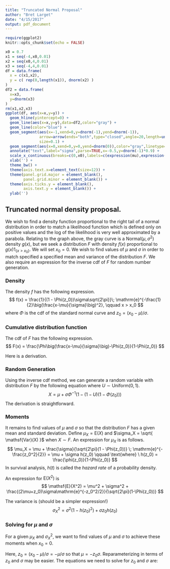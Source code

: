 ```yaml
---
title: "Truncated Normal Proposal"
author: "Bret Larget"
date: "4/15/2017"
output: pdf_document
---
```


```r
require(ggplot2)
knitr::opts_chunk$set(echo = FALSE)
```

```r
x0 = 0.7
x1 = seq(-4,x0,0.01)
x2 = seq(x0,4,0.01)
x3 = seq(-4,4,0.01)
df = data.frame(
  x = c(x1,x2),
  y = c( rep(0,length(x1)), dnorm(x2) )
)
df2 = data.frame(
  x=x3,
  y=dnorm(x3)
)
rm(x1,x2,x3)
ggplot(df, aes(x=x,y=y)) +
  geom_hline(yintercept=0) +
  geom_line(aes(x=x,y=y),data=df2,color="gray") +
  geom_line(color="blue") +
  geom_segment(aes(x=-1,xend=0,y=dnorm(-1),yend=dnorm(-1)),
               arrow=arrow(ends="both",type="closed",angle=20,length=unit(0.04,"npc")),
               size=0.1) +
  geom_segment(aes(x=0,xend=0,y=0,yend=dnorm(0)),color="gray",linetype="dotted") +
  annotate("text",label="sigma",parse=TRUE,x=-0.5,y=dnorm(-1)*0.9) +
  scale_x_continuous(breaks=c(0,x0),labels=c(expression(mu),expression(x[0]))) +
  xlab('') +
  theme_bw() +
  theme(axis.text.x=element_text(size=12)) +
  theme(panel.grid.major = element_blank(),
        panel.grid.minor = element_blank()) +
  theme(axis.ticks.y = element_blank(),
        axis.text.y = element_blank()) +
  ylab('')
```

## Truncated normal density proposal.
We wish to find a density function proportional to the right tail of a normal distribution in order to match a likelihood function which is defined only on positive values and the log of the likelihood is very well approximated by a parabola.
Relating to the graph above,
the gray curve is a $\text{Normal}(\mu,\sigma^2)$ density $g(x)$,
but we seek a distribution $F$ with density $f(x)$ proportional to $g(x) 1_{\{x>x_0\}}$.
We will set $x_0=0$.
We wish to find values of $\mu$ and $\sigma$ in order to match specified a specified mean and variance of the distribution $F$.
We also require an expression for the inverse cdf of $F$ for random number generation.

### Density

The density $f$ has the following expression.
$$
f(x) = \frac{1}{(1 - \Phi(z_0))\sigma\sqrt{2\pi}}\;
\mathrm{e}^{-\frac{1}{2}\big(\frac{x-\mu}{\sigma}\big)^2}, \qquad x > x_0
$$
where $\Phi$ is the cdf of the standard normal curve and $z_0 = (x_0-\mu)/\sigma$.

### Cumulative distribution function

The cdf of $F$ has the following expression.
$$
F(x) = \frac{\Phi\big(\frac{x-\mu}{\sigma}\big)-\Phi(z_0)}{1-\Phi(z_0)}
$$

Here is a derivation.

\begin{eqnarray*}
F(x) & = & 1 - \int_x^\infty \frac{1}{(1 - \Phi(z_0))\sigma\sqrt{2\pi}}\;
\mathrm{e}^{-\frac{1}{2}\big(\frac{t-\mu}{\sigma}\big)^2} \,\mathrm{d}t \\
& = & 1 - \frac{1}{1 - \Phi(z_0)}
\int_{\frac{x-\mu}{\sigma}}^\infty \frac{1}{\sqrt{2\pi}}
\mathrm{e}^{-\frac{z^2}{2}}\, \mathrm{d}z \\
& = & 1 - \frac{1 - \Phi(\frac{x-\mu}{\sigma})}{1 - \Phi(z_0)} \\
& = & \frac{\Phi\big(\frac{x-\mu}{\sigma}\big)-\Phi(z_0)}{1-\Phi(z_0)}, \qquad x > x_0
\end{eqnarray*}

### Random Generation

Using the inverse cdf method, we can generate a random variable with distribution $F$
by the following equation where $U \sim \text{Uniform}(0,1)$.
$$
X = \mu + \sigma \Phi^{-1}( 1 - (1-U)(1-\Phi(z_0)))
$$
The derivation is straightforward.

### Moments

It remains to find values of $\mu$ and $\sigma$ so that the distribution $F$ has a given mean and standard deviation.
Define $\mu_X = \mathsf{E}(X)$ and $\sigma_X = \sqrt{ \mathsf{Var}(X) }$
when $X \sim F$.
An expression for $\mu_X$ is as follows.
$$
\mu_X = \mu + \frac{\sigma}{\sqrt{2\pi}(1 - \Phi(z_0))} \; \mathrm{e}^{-\frac{z_0^2}{2}}
= \mu + \sigma h(z_0) \qquad \text{where} \ h(z_0) = \frac{\phi(z_0)}{1-\Phi(z_0)}
$$
In survival analysis, $h(t)$ is called the *hazard rate* of a probability density.

An expression for $\mathsf{E}(X^2)$ is
$$
\mathsf{E}(X^2) = \mu^2 + \sigma^2 +  \frac{(2\mu+z_0)\sigma\mathrm{e}^{-z_0^2/2}}{\sqrt{2\pi}(1-\Phi(z_0))}
$$

The variance is (should be a simpler expression!)
$$
\sigma^2_X = \sigma^2(1-h(z_0)^2) + \sigma z_0 h(z_0)
$$

### Solving for $\mu$ and $\sigma$

For a given $\mu_X$ and $\sigma^2_X$,
we want to find values of $\mu$ and $\sigma$ to achieve these moments when $x_0=0$.

Here, $z_0 = (x_0 - \mu)/\sigma = -\mu/\sigma$
so that $\mu = -z_0\sigma$.
Reparameterizing in terms of $z_0$ and $\sigma$ may be easier.
The equations we need to solve for $z_0$ and $\sigma$ are:

\begin{eqnarray*}
\mu_X & = & \sigma ( h(z_0) - z_0 ) \\
\sigma_X^2 & = & \sigma^2(1-(h(z_0))^2) + \sigma z_0 h(z_0)
\end{eqnarray*}